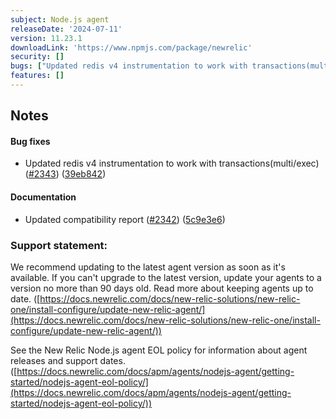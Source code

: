 ```yaml
---
subject: Node.js agent
releaseDate: '2024-07-11'
version: 11.23.1
downloadLink: 'https://www.npmjs.com/package/newrelic'
security: []
bugs: ["Updated redis v4 instrumentation to work with transactions(multi/exec)"]
features: []
---
```


## Notes

#### Bug fixes

* Updated redis v4 instrumentation to work with transactions(multi/exec) ([#2343](https://github.com/newrelic/node-newrelic/pull/2343)) ([39eb842](https://github.com/newrelic/node-newrelic/commit/39eb8421b84f7fe298acf5c9c89de31ee0cc2604))

#### Documentation

* Updated compatibility report ([#2342](https://github.com/newrelic/node-newrelic/pull/2342)) ([5c9e3e6](https://github.com/newrelic/node-newrelic/commit/5c9e3e6bfa8a388c7dd071ecb0231b069f065645))

### Support statement:

We recommend updating to the latest agent version as soon as it's available. If you can't upgrade to the latest version, update your agents to a version no more than 90 days old. Read more about keeping agents up to date. ([https://docs.newrelic.com/docs/new-relic-solutions/new-relic-one/install-configure/update-new-relic-agent/](https://docs.newrelic.com/docs/new-relic-solutions/new-relic-one/install-configure/update-new-relic-agent/))

See the New Relic Node.js agent EOL policy for information about agent releases and support dates. ([https://docs.newrelic.com/docs/apm/agents/nodejs-agent/getting-started/nodejs-agent-eol-policy/](https://docs.newrelic.com/docs/apm/agents/nodejs-agent/getting-started/nodejs-agent-eol-policy/))
